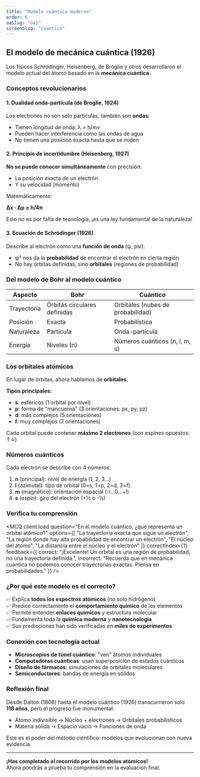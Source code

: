 ```yaml
---
title: "Modelo cuántico moderno"
order: 6
oaSlug: "oa1"
screenSlug: "cuantico"
---
```


## El modelo de mecánica cuántica (1926)

Los físicos Schrödinger, Heisenberg, de Broglie y otros desarrollaron el modelo actual del átomo basado en la **mecánica cuántica**.

### Conceptos revolucionarios

#### 1. Dualidad onda-partícula (de Broglie, 1924)

Los electrones no son solo partículas, también son **ondas**:
- Tienen longitud de onda: λ = h/mv
- Pueden hacer interferencia como las ondas de agua
- No tienen una posición exacta hasta que se miden

#### 2. Principio de incertidumbre (Heisenberg, 1927)

**No se puede conocer simultáneamente** con precisión:
- La posición exacta de un electrón
- Y su velocidad (momento)

Matemáticamente:

**Δx · Δp ≥ h/4π**

Esto no es por falta de tecnología, ¡es una ley fundamental de la naturaleza!

#### 3. Ecuación de Schrödinger (1926)

Describe al electrón como una **función de onda** (ψ, psi):
- ψ² nos da la **probabilidad** de encontrar el electrón en cierta región
- No hay órbitas definidas, sino **orbitales** (regiones de probabilidad)

### Del modelo de Bohr al modelo cuántico

| Aspecto | Bohr | Cuántico |
|---------|------|----------|
| Trayectoria | Órbitas circulares definidas | Orbitales (nubes de probabilidad) |
| Posición | Exacta | Probabilística |
| Naturaleza | Partícula | Onda-partícula |
| Energía | Niveles (n) | Números cuánticos (n, l, m, s) |

### Los orbitales atómicos

En lugar de órbitas, ahora hablamos de **orbitales**:

**Tipos principales:**
- **s**: esféricos (1 orbital por nivel)
- **p**: forma de "mancuerna" (3 orientaciones: px, py, pz)
- **d**: más complejos (5 orientaciones)
- **f**: muy complejos (7 orientaciones)

Cada orbital puede contener **máximo 2 electrones** (con espines opuestos: ↑↓)

### Números cuánticos

Cada electrón se describe con 4 números:

1. **n** (principal): nivel de energía (1, 2, 3...)
2. **l** (azimutal): tipo de orbital (0=s, 1=p, 2=d, 3=f)
3. **m** (magnético): orientación espacial (-l...0...+l)
4. **s** (espín): giro del electrón (+½ o -½)

### Verifica tu comprensión


<MCQ 
  client:load 
  question="En el modelo cuántico, ¿qué representa un orbital atómico?" 
  options={[
    "La trayectoria exacta que sigue un electrón",
    "La región donde hay alta probabilidad de encontrar un electrón",
    "El núcleo del átomo",
    "La distancia entre el núcleo y el electrón"
  ]} 
  correctIndex={1} 
  feedback={{
    correct: "¡Excelente! Un orbital es una región de probabilidad, no una trayectoria definida.",
    incorrect: "Recuerda que en mecánica cuántica no podemos conocer trayectorias exactas. Piensa en probabilidades."
  }} 
/>

### ¿Por qué este modelo es el correcto?

✅ Explica **todos los espectros atómicos** (no solo hidrógeno)  
✅ Predice correctamente el **comportamiento químico** de los elementos  
✅ Permite entender **enlaces químicos** y estructura molecular  
✅ Fundamenta toda la **química moderna** y **nanotecnología**  
✅ Sus predicciones han sido verificadas en **miles de experimentos**

### Conexión con tecnología actual

- **Microscopios de túnel cuántico**: "ven" átomos individuales
- **Computadoras cuánticas**: usan superposición de estados cuánticos
- **Diseño de fármacos**: simulaciones de orbitales moleculares
- **Semiconductores**: bandas de energía en sólidos

### Reflexión final

Desde Dalton (1808) hasta el modelo cuántico (1926) transcurrieron solo **118 años**, pero el progreso fue monumental:

- Átomo indivisible → Núcleo + electrones → Orbitales probabilísticos
- Materia sólida → Espacio vacío → Funciones de onda

Este es el poder del método científico: modelos que evolucionan con nueva evidencia.

---

**¡Has completado el recorrido por los modelos atómicos!**  
Ahora pondrás a prueba tu comprensión en la evaluación final.

